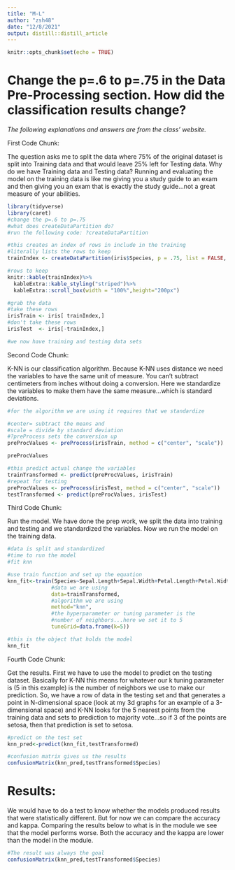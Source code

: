 ---
title: "M-L"
author: "zsh48"
date: "12/8/2021"
output: distill::distill_article
---

```{r setup, include=FALSE}
knitr::opts_chunk$set(echo = TRUE)
```

# Change the p=.6 to p=.75 in the Data Pre-Processing section. How did the classification results change?

*The following explanations and answers are from the class' website.*

First Code Chunk:

The question asks me to split the data where 75% of the original dataset is split into Training data and that would leave 25% left for Testing data. Why do we have Training data and Testing data? Running and evaluating the model on the training data is like me giving you a study guide to an exam and then giving you an exam that is exactly the study guide...not a great measure of your abilities.

```{r}

library(tidyverse)
library(caret)
#change the p=.6 to p=.75
#what does createDataPartition do?
#run the following code: ?createDataPartition

#this creates an index of rows in include in the training
#literally lists the rows to keep
trainIndex <- createDataPartition(iris$Species, p = .75, list = FALSE, times = 1)

#rows to keep
knitr::kable(trainIndex)%>%
  kableExtra::kable_styling("striped")%>%
  kableExtra::scroll_box(width = "100%",height="200px")

#grab the data
#take these rows
irisTrain <- iris[ trainIndex,]
#don't take these rows
irisTest  <- iris[-trainIndex,]

#we now have training and testing data sets
```

Second Code Chunk:

K-NN is our classification algorithm. Because K-NN uses distance we need the variables to have the same unit of measure. You can't subtract centimeters from inches without doing a conversion. Here we standardize the variables to make them have the same measure...which is standard deviations.

```{r}
#for the algorithm we are using it requires that we standardize

#center= subtract the means and 
#scale = divide by standard deviation
#?preProcess sets the conversion up 
preProcValues <- preProcess(irisTrain, method = c("center", "scale"))

preProcValues

#this predict actual change the variables
trainTransformed <- predict(preProcValues, irisTrain)
#repeat for testing
preProcValues <- preProcess(irisTest, method = c("center", "scale"))
testTransformed <- predict(preProcValues, irisTest)
```

Third Code Chunk:

Run the model. We have done the prep work, we split the data into training and testing and we standardized the variables. Now we run the model on the training data.

```{r}
#data is split and standardized
#time to run the model
#fit knn

#use train function and set up the equation
knn_fit<-train(Species~Sepal.Length+Sepal.Width+Petal.Length+Petal.Width,
              #data we are using
              data=trainTransformed,
              #algorithm we are using
              method="knn",
              #the hyperparameter or tuning parameter is the
              #number of neighbors...here we set it to 5
              tuneGrid=data.frame(k=5))

#this is the object that holds the model
knn_fit
```

Fourth Code Chunk:

Get the results. First we have to use the model to predict on the testing dataset. Basically for K-NN this means for whatever our k tuning parameter is (5 in this example) is the number of neighbors we use to make our prediction. So, we have a row of data in the testing set and that generates a point in N-dimensional space (look at my 3d graphs for an example of a 3-dimensional space) and K-NN looks for the 5 nearest points from the training data and sets to prediction to majority vote...so if 3 of the points are setosa, then that prediction is set to setosa.

```{r}
#predict on the test set
knn_pred<-predict(knn_fit,testTransformed)

#confusion matrix gives us the results
confusionMatrix(knn_pred,testTransformed$Species)
```

# Results:

We would have to do a test to know whether the models produced results that were statistically different. But for now we can compare the accuracy and kappa. Comparing the results below to what is in the module we see that the model performs worse. Both the accuracy and the kappa are lower than the model in the module.

```{r}

#The result was always the goal
confusionMatrix(knn_pred,testTransformed$Species)
```
